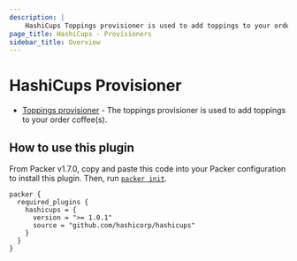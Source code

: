 ```yaml
---
description: |
    HashiCups Toppings provisioner is used to add toppings to your order coffee(s).
page_title: HashiCups - Provisioners
sidebar_title: Overview
---
```


# HashiCups Provisioner

- [Toppings provisioner](/docs/provisioners/hashicups/toppings) - The toppings provisioner is used to add toppings to your order coffee(s).

## How to use this plugin

From Packer v1.7.0, copy and paste this code into your Packer configuration to install this plugin.
Then, run [`packer init`](/docs/commands/init).

```hcl
packer {
  required_plugins {
    hashicups = {
      version = ">= 1.0.1"
      source = "github.com/hashicorp/hashicups"
    }
  }
}
```
